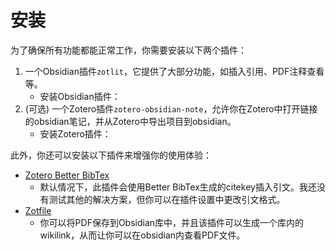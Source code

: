 
# 安装

为了确保所有功能都能正常工作，你需要安装以下两个插件：

1. 一个Obsidian插件`zotlit`，它提供了大部分功能，如插入引用、PDF注释查看等。
   - 安装Obsidian插件：<LatestBadge type="obsidian" href="/getting-started/install/obsidian" alt="Obsidian插件安装指南"/>
2. (可选) 一个Zotero插件`zotero-obsidian-note`，允许你在Zotero中打开链接的obsidian笔记，并从Zotero中导出项目到obsidian。
   - 安装Zotero插件：<LatestBadge type="zotero" href="/getting-started/install/obsidian" alt="Zotero插件安装指南"/>

此外，你还可以安装以下插件来增强你的使用体验：

- [Zotero Better BibTex](https://retorque.re/zotero-better-bibtex/)
   - 默认情况下，此插件会使用Better BibTex生成的citekey插入引文。我还没有测试其他的解决方案，但你可以在插件设置中更改引文格式。
- [Zotfile](https://www.zotfile.com/)
   - 你可以将PDF保存到Obsidian库中，并且该插件可以生成一个库内的wikilink，从而让你可以在obsidian内查看PDF文件。

